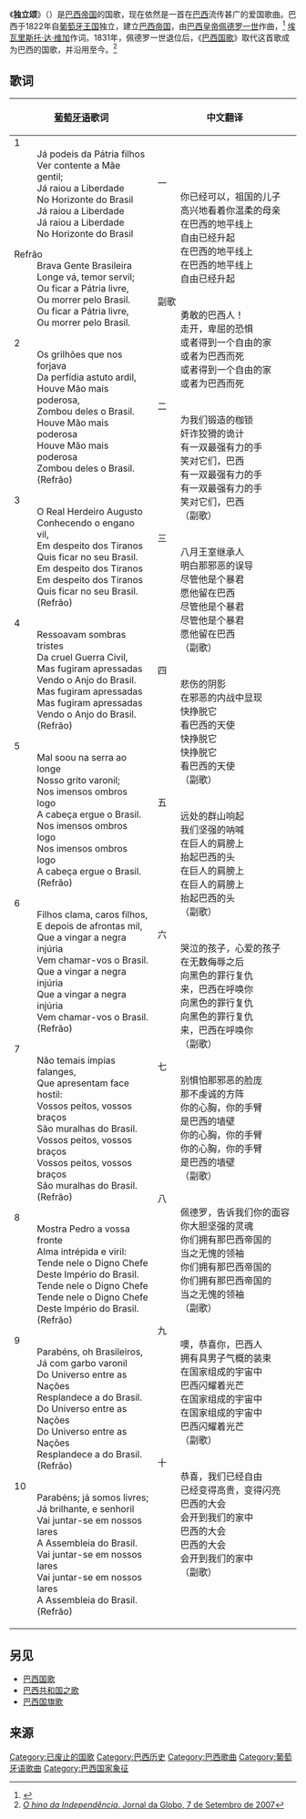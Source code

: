 {{Infobox anthem
|title = {{lang|pt|Hino da Independência}}
|chinese_title = 独立颂
|image =Dom_Pedro_compondo_hino_da_independencia.jpg
|caption = 1822年，[[佩德罗一世|佩德罗一世]]正在编曲
|prefix = 国歌
|country = {{flag|Empire of Brazil}}
|author= [[埃瓦里斯托·达·维加|埃瓦里斯托·达·维加]]
|lyrics_date = 1822年
|composer = [[佩德罗一世|佩德罗一世]]
|music_date = 1822年
|adopted = 1822年
|until = 1831年
|sound = Hino da Independência.ogg
|sound_title = 《独立颂》（巴西军队）
}}
{{Anthem History
| Nation = 巴西
| Flag = Flag of Brazil.svg
| Year1 = 1822 - 1831
| Name1 = [[独立颂|独立颂]]
| Year2 = 1831 - 
| Name2 = [[巴西國歌|巴西国歌<br>（四月七日颂歌）]]
}}《'''独立颂'''》（{{lang-pt|Hino da Independência}}）是[[巴西帝国|巴西帝国]]的国歌，现在依然是一首在[[巴西|巴西]]流传甚广的爱国歌曲。巴西于1822年自[[葡萄牙王国|葡萄牙王国]]独立，建立[[巴西帝国|巴西帝国]]，由[[巴西皇帝|巴西皇帝]][[佩德罗一世|佩德罗一世]]作曲，<ref>{{Cite web |url=http://educaterra.terra.com.br/voltaire/500br/1822_3.htm |title=Schilling, Voltaire. ''História do Brasil'' |access-date=2013-11-10 |archive-url=https://web.archive.org/web/20131110051841/http://educaterra.terra.com.br/voltaire/500br/1822_3.htm |archive-date=2013-11-10 |dead-url=yes }}</ref> [[埃瓦里斯托·达·维加|埃瓦里斯托·达·维加]]作词。1831年，佩德罗一世退位后，《[[巴西国歌|巴西国歌]]》取代这首歌成为巴西的国歌，并沿用至今。<ref>[http://jg.globo.com/JGlobo/0,19125,VTJ0-2742-20070907-300374,00.html ''O hino da Independência''. Jornal da Globo, 7 de Setembro de 2007]</ref>

==歌词==
{| class="toccolours"
|-
! [[葡萄牙语|葡萄牙语]]歌词
! 中文翻译

|-
| width="35%" | 
; 1
: Já podeis da Pátria filhos
: Ver contente a Mãe gentil;
: Já raiou a Liberdade
: No Horizonte do Brasil
: Já raiou a Liberdade
: Já raiou a Liberdade
: No Horizonte do Brasil

; Refrão
: Brava Gente Brasileira
: Longe vá, temor servil;
: Ou ficar a Pátria livre,
: Ou morrer pelo Brasil.
: Ou ficar a Pátria livre,
: Ou morrer pelo Brasil.

; 2
: Os grilhões que nos forjava
: Da perfídia astuto ardil,
: Houve Mão mais poderosa,
: Zombou deles o Brasil.
: Houve Mão mais poderosa
: Houve Mão mais poderosa
: Zombou deles o Brasil.
: (Refrão)

; 3
: O Real Herdeiro Augusto
: Conhecendo o engano vil,
: Em despeito dos Tiranos
: Quis ficar no seu Brasil.
: Em despeito dos Tiranos
: Em despeito dos Tiranos
: Quis ficar no seu Brasil.
: (Refrão)

; 4
: Ressoavam sombras tristes
: Da cruel Guerra Civil,
: Mas fugiram apressadas
: Vendo o Anjo do Brasil.
: Mas fugiram apressadas
: Mas fugiram apressadas
: Vendo o Anjo do Brasil.
: (Refrão)

; 5
: Mal soou na serra ao longe
: Nosso grito varonil;
: Nos imensos ombros logo
: A cabeça ergue o Brasil.
: Nos imensos ombros logo
: Nos imensos ombros logo
: A cabeça ergue o Brasil.
: (Refrão)

; 6
: Filhos clama, caros filhos,
: E depois de afrontas mil,
: Que a vingar a negra injúria
: Vem chamar-vos o Brasil.
: Que a vingar a negra injúria
: Que a vingar a negra injúria
: Vem chamar-vos o Brasil.
: (Refrão)

; 7
: Não temais ímpias falanges,
: Que apresentam face hostil:
: Vossos peitos, vossos braços
: São muralhas do Brasil.
: Vossos peitos, vossos braços
: Vossos peitos, vossos braços
: São muralhas do Brasil.
: (Refrão)

; 8
: Mostra Pedro a vossa fronte
: Alma intrépida e viril:
: Tende nele o Digno Chefe
: Deste Império do Brasil.
: Tende nele o Digno Chefe
: Tende nele o Digno Chefe
: Deste Império do Brasil.
: (Refrão)

; 9
: Parabéns, oh Brasileiros,
: Já com garbo varonil
: Do Universo entre as Nações
: Resplandece a do Brasil.
: Do Universo entre as Nações
: Do Universo entre as Nações
: Resplandece a do Brasil.
: (Refrão)

; 10
: Parabéns; já somos livres;
: Já brilhante, e senhoril
: Vai juntar-se em nossos lares
: A Assembleia do Brasil.
: Vai juntar-se em nossos lares
: Vai juntar-se em nossos lares
: A Assembleia do Brasil.
: (Refrão)

| width="35%" | 
; 一
: 你已经可以，祖国的儿子
: 高兴地看着你温柔的母亲
: 在巴西的地平线上
: 自由已经升起
: 在巴西的地平线上
: 在巴西的地平线上
: 自由已经升起

; 副歌
: 勇敢的巴西人！
: 走开，卑屈的恐惧
: 或者得到一个自由的家
: 或者为巴西而死
: 或者得到一个自由的家
: 或者为巴西而死

; 二
: 为我们锻造的枷锁
: 奸诈狡猾的诡计
: 有一双最强有力的手
: 笑对它们，巴西
: 有一双最强有力的手
: 有一双最强有力的手
: 笑对它们，巴西
: （副歌）

; 三
: 八月王室继承人
: 明白那邪恶的误导
: 尽管他是个暴君
: 愿他留在巴西
: 尽管他是个暴君
: 尽管他是个暴君
: 愿他留在巴西
: （副歌）

; 四
: 悲伤的阴影
: 在邪恶的内战中显现
: 快挣脱它
: 看巴西的天使
: 快挣脱它
: 快挣脱它
: 看巴西的天使
: （副歌）

; 五
: 远处的群山响起
: 我们坚强的呐喊
: 在巨人的肩膀上
: 抬起巴西的头
: 在巨人的肩膀上
: 在巨人的肩膀上
: 抬起巴西的头
: （副歌）

; 六
: 哭泣的孩子，心爱的孩子
: 在无数侮辱之后
: 向黑色的罪行复仇
: 来，巴西在呼唤你
: 向黑色的罪行复仇
: 向黑色的罪行复仇
: 来，巴西在呼唤你
: （副歌）

; 七
: 别惧怕那邪恶的脸庞
: 那不虔诚的方阵
: 你的心胸，你的手臂
: 是巴西的墙壁
: 你的心胸，你的手臂
: 你的心胸，你的手臂
: 是巴西的墙壁
: （副歌）

; 八
: 佩德罗，告诉我们你的面容
: 你大胆坚强的灵魂
: 你们拥有那巴西帝国的
: 当之无愧的领袖
: 你们拥有那巴西帝国的
: 你们拥有那巴西帝国的
: 当之无愧的领袖
: （副歌）

; 九
: 噢，恭喜你，巴西人
: 拥有具男子气概的装束
: 在国家组成的宇宙中
: 巴西闪耀着光芒
: 在国家组成的宇宙中
: 在国家组成的宇宙中
: 巴西闪耀着光芒
: （副歌）

; 十
: 恭喜，我们已经自由
: 已经变得高贵，变得闪亮
: 巴西的大会
: 会开到我们的家中
: 巴西的大会
: 巴西的大会
: 会开到我们的家中
: （副歌）
|}

==另见==
* [[巴西国歌|巴西国歌]]
* [[巴西共和国之歌|巴西共和国之歌]]
* [[巴西国旗歌|巴西国旗歌]]

==来源==
{{reflist}}

[[Category:已废止的国歌|Category:已废止的国歌]]
[[Category:巴西历史|Category:巴西历史]]
[[Category:巴西歌曲|Category:巴西歌曲]]
[[Category:葡萄牙语歌曲|Category:葡萄牙语歌曲]]
[[Category:巴西国家象征|Category:巴西国家象征]]